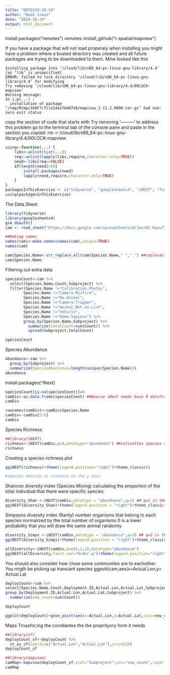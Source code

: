 ```yaml
---
title: "NOTES10-29-24"
author: "Noah Irwin"
date: "2024-10-29"
output: html_document
---
```


install.packages("remotes")
remotes::install_github("r-spatial/mapview")

If you have a package that will not load properaly when installing you might have a problem where a busted directory was created and all future packages are trying to be downloaded to them. Mine looked like  this

```
Installing package into ‘/cloud/lib/x86_64-pc-linux-gnu-library/4.4’
(as ‘lib’ is unspecified)
ERROR: failed to lock directory ‘/cloud/lib/x86_64-pc-linux-gnu-library/4.4’ for modifying
Try removing ‘/cloud/lib/x86_64-pc-linux-gnu-library/4.4/00LOCK-mapview’
Warning message:
In i.p(...) :
  installation of package ‘/tmp/Rtmpc3XAF7/file14a1fb407e8/mapview_2.11.2.9000.tar.gz’ had non-zero exit status

```
copy the section of code that starts with    Try removing '---------'
to address this problem go to the terminal tab of the console pane and paste in the section you copied:
rm -r /cloud/lib/x86_64-pc-linux-gnu-library/4.4/00LOCK-mapview

```r
using<-function(...) {
    libs<-unlist(list(...))
    req<-unlist(lapply(libs,require,character.only=TRUE))
    need<-libs[req==FALSE]
    if(length(need)>0){ 
        install.packages(need)
        lapply(need,require,character.only=TRUE)
    }
}
packagesInThisExercise <- c("tidyverse", "googlesheets4", "iNEXT", "fields", "sf", "mapview")
using(packagesInThisExercise)


```

The Data Sheet
```r
library(tidyverse)
library(googlesheets4)
gs4_deauth()
cam <- read_sheet("https://docs.google.com/spreadsheets/d/1esrbC-QqoufjlDHXtIYtDcsXovC_x6o6Z4JfBPKvg3s/edit?usp=sharing")
```

```r
##Making names
names(cam)<-make.names(names(cam),unique=TRUE)
names(cam)

cam$Species.Name<-str_replace_all(cam$Species.Name," ","_") ##replaces spaces with underscores 
cam$Species.Name
```


Filtering out extra data
```r
speciesCount<-cam %>%
  select(Species.Name,Count,Subproject) %>%
  filter(Species.Name !="Calibration.Photos",
        Species.Name !="Camera.Misfire",
        Species.Name !="No.Animal",
        Species.Name !="Camera.Trapper",
        Species.Name !="Animal.Not.on.List",
        Species.Name !="Vehicle",
        Species.Name !="Homo.Sapiens") %>% 
        group_by(Species.Name,Subproject) %>% 
          summarize(totalCount=sum(Count)) %>% 
          spread(Subproject,totalCount)

speciesCount
```

Species Abundance
```r
abundance<-cam %>% 
  group_by(Subproject) %>% 
  summarize(SpeciesAbuncance=length(unique(Species.Name)))
abundance
```

install.packages("iNext)

```r
speciesCount[is.na(speciesCount)]=0
camDiv<-as.data.frame(speciesCount) ##Beacue iNext needs base R dataframes
camDiv
```

```r
rownames(camDiv)<-camDiv$Species.Name
camDiv<-camDiv[2:6]
camDiv
```

Species Richness
```r
##library(iNEXT)
richness<-iNEXT(camDiv,q=0,datatype="abundance") ##calcualtes species richness q=0
richness
```

Creating a species richness plot
```r
ggiNEXT(richness)+theme(legend.position="right")+theme_classic()

#species density is richness on the y axis
```

Shannon diversity index  (Species Mixing)
 calculating the proportion of the total individual that there were specific species 
```r
diversity_Shan <-iNEXT(camDiv,datatype = "abundance",q=1) ## q=1 is the shannon index
ggiNEXT(diversity_Shan)+theme(legend.position = "right")+theme_classic()
```

Simpsons diversity index (Rarity)
number organisms that belong to each species normalized by the total number of organisms
0 is a lower probability that you will draw the same animal randomly 

```r
diversity_Simps <-iNEXT(camDiv,datatype = "abundance",q=2) ## q=2 is the Simpsons index
ggiNEXT(diversity_Simps)+theme(legend.position = "right")+theme_classic()
```

```r
allDiversity<-iNEXT(camDiv,q=c(0,1,2),datatype="abundance")
ggiNEXT(allDiversity,facet.var="Order.q")+theme(legend.position="right")+theme(axis.text.x = element_text(colour="black",size=12,angle=45,hjust=.5,vjust=.05))+theme_classic ()
```
You should also consider how close some communties are to eachother. You migth be picking up transiant species
ggpolt(cam,aes(x=Actual.Lon,y= Actual.Lat

```r
deployCount<-cam %>% 
select(Species.Name,Count,Deployment.ID,Actual.Lon,Actual.Lat,Subproject) %>% 
group_by(Deployment.ID,Actual.Lon,Actual.Lat,Subproject) %>% 
  summarize(new_count=sum(Count))

deployCount

ggplot(deployCount)+geom_point(aes(x=Actual.Lon,y=Actual.Lat,size=new_count,color=Subproject),alpha=0.5)+theme_bw()
```

Maps Trnasfor,ing the corrdiantes the the proprityory form it needs
```r
##library(sf)
deployCount_sf<-deployCount %>% 
  st_as_sf(coords=c("Actual.Lon","Actual.Lat"),crs=4326)
deployCount_sf
```

```r
##library(mapview)
camMap<-mapview(deployCount_sf,zcol="Subproject",cex="new_count",layer.name="Habitat.Type") ##zcol colors by "subproject"
camMap
```
